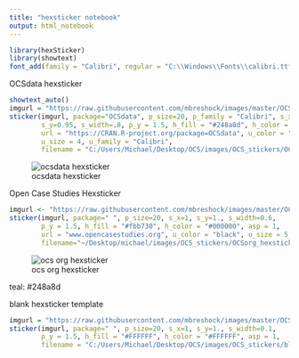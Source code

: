 ```yaml
---
title: "hexsticker notebook"
output: html_notebook
---
```


```r
library(hexSticker)
library(showtext)
font_add(family = "Calibri", regular = "C:\\Windows\\Fonts\\calibri.ttf")
```


OCSdata hexsticker
```r
showtext_auto()
imgurl = "https://raw.githubusercontent.com/mbreshock/images/master/OCS_stickers/OCSdata_logo_laptop_light.png"
sticker(imgurl, package="OCSdata", p_size=20, p_family = "Calibri", s_x=0.9, 
        s_y=0.95, s_width=.8, p_y = 1.5, h_fill = "#248a8d", h_color = "#7F7F7F",
        url = "https://CRAN.R-project.org/package=OCSdata", u_color = "white", 
        u_size = 4, u_family = "Calibri",
        filename = "C:/Users/Michael/Desktop/OCS/images/OCS_stickers/OCSdata_hexsticker_new_light.png")
```

![ocsdata hexsticker](https://raw.githubusercontent.com/mbreshock/images/master/OCS_stickers/OCSdata_hexsticker_new_light.png)

Open Case Studies Hexsticker
```r
imgurl <- "https://raw.githubusercontent.com/mbreshock/images/master/OCS_stickers/icon_bigger.png"
sticker(imgurl, package=" ", p_size=20, s_x=1, s_y=1., s_width=0.6, 
        p_y = 1.5, h_fill = "#fbb730", h_color = "#000000", asp = 1,
        url = "www.opencasestudies.org", u_color = "black", u_size = 5,
        filename="~/Desktop/michael/images/OCS_stickers/OCSorg_hexsticker_big_colorbg_gold.png")
```

![ocs org hexsticker](https://raw.githubusercontent.com/mbreshock/images/master/OCS_stickers/OCSorg_hexsticker_big.png)

teal: #248a8d


blank hexsticker template
```r
imgurl = "https://raw.githubusercontent.com/mbreshock/images/master/OCS_stickers/FFFFFF.png"
sticker(imgurl, package=" ", p_size=20, s_x=1, s_y=1., s_width=0.1, 
        p_y = 1.5, h_fill = "#FFFFFF", h_color = "#FFFFFF", asp = 1,
        filename = "C:/Users/Michael/Desktop/OCS/images/OCS_stickers/blank_hex.png") #file.path("~/Desktop","OCS","images","OCS_stickers","blank_hex.png")
```

